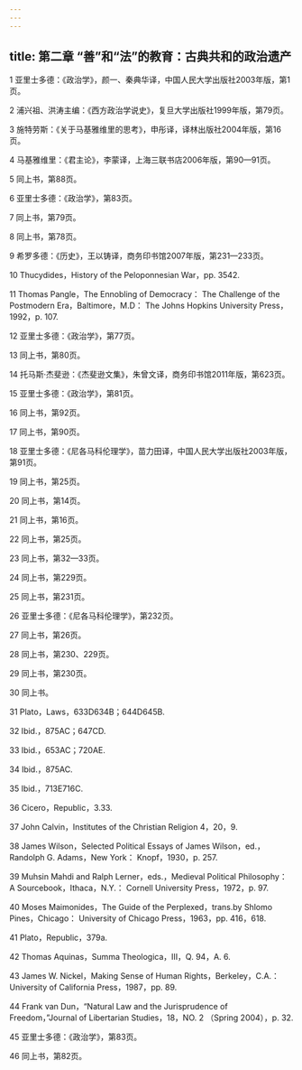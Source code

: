 ```yaml
---
---
---
```

title: 第二章 “善”和“法”的教育：古典共和的政治遗产
---




1 亚里士多德：《政治学》，颜一、秦典华译，中国人民大学出版社2003年版，第1页。

2 浦兴祖、洪涛主编：《西方政治学说史》，复旦大学出版社1999年版，第79页。

3 施特劳斯：《关于马基雅维里的思考》，申彤译，译林出版社2004年版，第16页。

4 马基雅维里：《君主论》，李蒙译，上海三联书店2006年版，第90—91页。

5 同上书，第88页。

6 亚里士多德：《政治学》，第83页。

7 同上书，第79页。

8 同上书，第78页。

9 希罗多德：《历史》，王以铸译，商务印书馆2007年版，第231—233页。

10 Thucydides，History of the Peloponnesian War，pp. 3542.

11 Thomas Pangle，The Ennobling of Democracy： The Challenge of the Postmodern Era，Baltimore，M.D： The Johns Hopkins University Press，1992，p. 107.

12 亚里士多德：《政治学》，第77页。

13 同上书，第80页。

14 托马斯·杰斐逊：《杰斐逊文集》，朱曾文译，商务印书馆2011年版，第623页。

15 亚里士多德：《政治学》，第81页。

16 同上书，第92页。

17 同上书，第90页。

18 亚里士多德：《尼各马科伦理学》，苗力田译，中国人民大学出版社2003年版，第91页。

19 同上书，第25页。

20 同上书，第14页。

21 同上书，第16页。

22 同上书，第25页。

23 同上书，第32—33页。

24 同上书，第229页。

25 同上书，第231页。

26 亚里士多德：《尼各马科伦理学》，第232页。

27 同上书，第26页。

28 同上书，第230、229页。

29 同上书，第230页。

30 同上书。

31 Plato，Laws，633D634B；644D645B.

32 Ibid.，875AC；647CD.

33 Ibid.，653AC；720AE.

34 Ibid.，875AC.

35 Ibid.，713E716C.

36 Cicero，Republic，3.33.

37 John Calvin，Institutes of the Christian Religion 4，20，9.

38 James Wilson，Selected Political Essays of James Wilson，ed.，Randolph G. Adams，New York： Knopf，1930，p. 257.

39 Muhsin Mahdi and Ralph Lerner，eds.，Medieval Political Philosophy： A Sourcebook，Ithaca，N.Y.： Cornell University Press，1972，p. 97.

40 Moses Maimonides，The Guide of the Perplexed，trans.by Shlomo Pines，Chicago： University of Chicago Press，1963，pp. 416，618.

41 Plato，Republic，379a.

42 Thomas Aquinas，Summa Theologica，III，Q. 94，A. 6.

43 James W. Nickel，Making Sense of Human Rights，Berkeley，C.A.： University of California Press，1987，pp. 89.

44 Frank van Dun，“Natural Law and the Jurisprudence of Freedom，”Journal of Libertarian Studies，18，NO. 2 （Spring 2004），p. 32.

45 亚里士多德：《政治学》，第83页。

46 同上书，第82页。